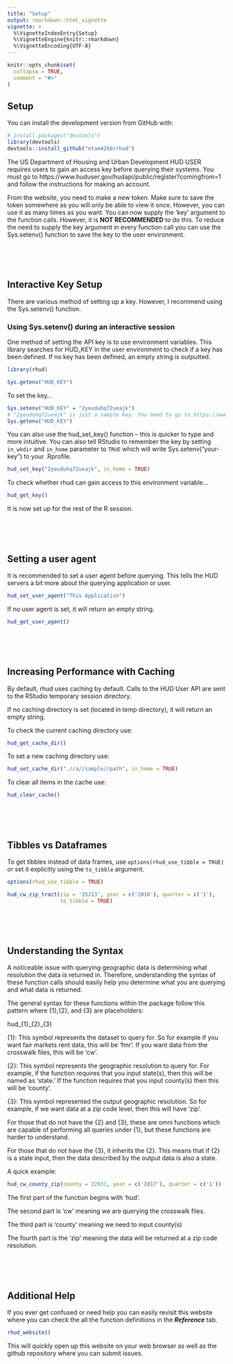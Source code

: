 ```yaml
---
title: "Setup"
output: rmarkdown::html_vignette
vignette: >
  %\VignetteIndexEntry{Setup}
  %\VignetteEngine{knitr::rmarkdown}
  %\VignetteEncoding{UTF-8}
---
```


```r
knitr::opts_chunk$set(
  collapse = TRUE,
  comment = "#>"
)
```

## Setup

You can install the development version from GitHub with:

```r
# install.packages("devtools")
library(devtools)
devtools::install_github("etam4260/rhud")
```

The US Department of Housing and Urban Development HUD USER requires users 
to gain an access key before querying their systems. You must go to https://www.huduser.gov/hudapi/public/register?comingfrom=1 and follow the 
instructions for making an account.

From the website, you need to make a new token. Make sure to save the token
somewhere as you will only be able to view it once. However, you can use it as
many times as you want. You can now supply the 'key' argument to the function
calls. However, it is **NOT RECOMMENDED** to do this. To reduce the need to
supply the key argument in every function call you can use the Sys.setenv()
function to save the key to the user environment.

<br><br><br>

## Interactive Key Setup

There are various method of setting up a key. However, I recommend using the
Sys.setenv() function. 

### Using Sys.setenv() during an interactive session
One method of setting the API key is to use environment variables. This library
searches for HUD_KEY in the user environment to check if a key has been defined.
If no key has been defined, an empty string is outputted. 

```r
library(rhud)

Sys.getenv("HUD_KEY")
```

To set the key...

```r
Sys.setenv("HUD_KEY" = "2yeuduhq72ueajk")
# "2yeuduhq72ueajk" is just a sample key. You need to go to https://www.huduser.gov/hudapi/public/register?comingfrom=1 and register for a key and replace it here.
Sys.getenv("HUD_KEY")
```

You can also use the hud_set_key() function -- this is quicker to type and more
intuitive. You can also tell RStudio to remember the key by setting `in_wkdir` and
`in_home` parameter to `TRUE` which will write Sys.setenv("your-key") to your
.Rprofile.

```r
hud_set_key("2yeuduhq72ueajk", in_home = TRUE)
```

To check whether rhud can gain access to this environment variable...

```r
hud_get_key()
```

It is now set up for the rest of the R session.

<br><br><br>

## Setting a user agent

It is recommended to set a user agent before querying. This tells the HUD
servers a bit more about the querying application or user.

```r
hud_set_user_agent("This Application")
```

If no user agent is set, it will return an empty string.

```r
hud_get_user_agent()
```

<br><br><br>

## Increasing Performance with Caching

By default, rhud uses caching by default. Calls to the HUD User API are
sent to the RStudio temporary session directory.

If no caching directory is set (located in temp directory),
it will return an empty string.

To check the current caching directory use:

```r
hud_get_cache_dir()
```

To set a new caching directory use:

```r
hud_set_cache_dir(".//a//sample//path", in_home = TRUE)
```

To clear all items in the cache use:

```r
hud_clear_cache()
```

<br><br><br>

## Tibbles vs Dataframes

To get tibbles instead of data frames, use `options(rhud_use_tibble = TRUE)`
or set it explicitly using the `to_tibble` argument.

``` r
options(rhud_use_tibble = TRUE)

hud_cw_zip_tract(zip = '35213', year = c('2010'), quarter = c('1'),
                 to_tibble = TRUE)
```

<br><br><br>

## Understanding the Syntax

A noticeable issue with querying geographic data is determining what resolution
the data is returned in. Therefore, understanding the syntax of 
these function calls should easily help you determine what you are querying 
and what data is returned.

The general syntax for these functions within the package follow this pattern
where {1},{2}, and {3} are placeholders:


hud\_{1}\_{2}\_{3}


{1}: This symbol represents the dataset to query for. So for example if you want
fair markets rent data, this will be 'fmr'. If you want data from the crosswalk
files, this will be 'cw'.

{2}: This symbol represents the geographic resolution to query for. 
For example, if the function requires that you input state(s), then this 
will be named as 'state.' If the function requires that you input
county(s) then this will be 'county'.

{3}: This symbol represented the output geographic resolution. So for example,
if we want data at a zip code level, then this will have 'zip'.

For those that do not have the {2} and {3}, these are omni functions which 
are capable of performing all queries under {1}, but these functions are
harder to understand.

For those that do not have the {3}, it inherits the {2}. This means that 
if {2} is a state input, then the data described by the output data is also
a state.

A quick example:

```r
hud_cw_county_zip(county = 22031, year = c('2017'), quarter = c('1'))
```

The first part of the function begins with 'hud'.

The second part is 'cw' meaning we are querying the crosswalk files.

The third part is 'county' meaning we need to input county(s)

The fourth part is the 'zip' meaning the data will be returned 
at a zip code resolution.

<br><br><br>

## Additional Help

If you ever get confused or need help you can easily revisit this website 
where you can check the all the function definitions in the
***Reference*** tab.

```r
rhud_website()
```

This will quickly open up this website on your web browser
as well as the github repository where you can submit issues.
